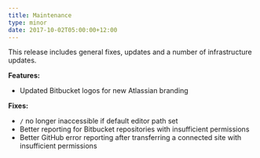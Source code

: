 ```yaml
---
title: Maintenance
type: minor
date: 2017-10-02T05:00:00+12:00
---
```



This release includes general fixes, updates and a number of infrastructure updates.

**Features:**

* Updated Bitbucket logos for new Atlassian branding

**Fixes:**

* `/` no longer inaccessible if default editor path set
* Better reporting for Bitbucket repositories with insufficient permissions
* Better GitHub error reporting after transferring a connected site with insufficient permissions